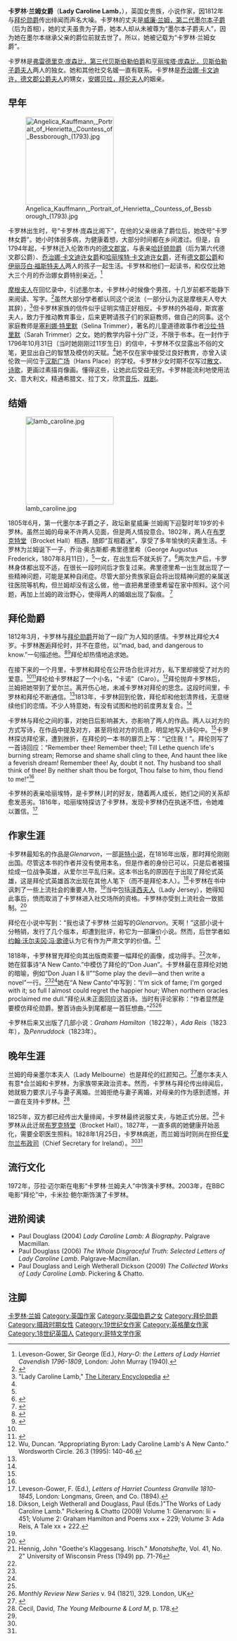 {{Infobox person
|name=卡罗林·兰姆女爵 <br /> Lady Caroline Lamb
|image=Portrait of Lady Caroline Lamb.jpg
|caption=卡罗林·兰姆女爵，[[托马斯·劳伦斯|托马斯·劳伦斯爵士]]绘
|spouse=[[威廉·兰姆，第二代墨尔本子爵|威廉·兰姆，第二代墨尔本子爵]]
|parents=[[弗雷德里克·庞森比，第三代贝斯伯勒伯爵|弗雷德里克·庞森比，第三代贝斯伯勒伯爵]] <br /> [[亨丽埃塔·庞森比，贝斯伯勒伯爵夫人|亨丽埃塔·庞森比，贝斯伯勒伯爵夫人]]
|birth_date={{birth date|1785|11|13|df=y}}
|death_date={{death date and age|1828|1|26|1785|11|13|df=y}}
}}

'''卡罗林·兰姆女爵'''（'''Lady Caroline Lamb'''，{{bd|1785年|11月13日|1828年|1月26日|CatIdx=Caroline Lamb}}），英国女贵族，小说作家，因1812年与[[拜伦勋爵|拜伦勋爵]]传出绯闻而声名大噪。卡罗林的丈夫是[[威廉·兰姆，第二代墨尔本子爵|威廉·兰姆，第二代墨尔本子爵]]（后为首相），她的丈夫虽贵为子爵，她本人却从未被尊为“墨尔本子爵夫人”，因为她在墨尔本继承父亲的爵位前就去世了。所以，她被记载为“卡罗林·兰姆女爵”。

卡罗林是[[弗雷德里克·庞森比，第三代贝斯伯勒伯爵|弗雷德里克·庞森比，第三代贝斯伯勒伯爵]]和[[亨丽埃塔·庞森比，贝斯伯勒子爵夫人|亨丽埃塔·庞森比，贝斯伯勒子爵夫人]]两人的独女。她和其他社交名媛一直有联系。卡罗林是[[乔治娜·卡文迪许，德文郡公爵夫人|乔治娜·卡文迪许，德文郡公爵夫人]]的甥女，[[安娜·伊莎贝拉·拜伦，拜伦男爵夫人|安娜贝拉，拜伦夫人]]的姻亲。

== 早年 ==
[[Image:Angelica_Kauffmann,_Portrait_of_Henrietta,_Countess_of_Bessborough_(1793).jpg|200px]]

卡罗林出生时，号“卡罗林·庞森比阁下”，在他的父亲继承了爵位后，她改号“卡罗林女爵”。她小时体弱多病，为健康着想，大部分时间都在乡间渡过。但是，自1794年起，卡罗林迁入伦敦市内的[[德文郡宮|德文郡宮]]，与表亲[[威廉·卡文迪许，第六代德文郡公爵|哈廷顿勋爵]]（后为第六代德文郡公爵）、[[乔治娜·卡文迪许女爵|乔治娜·卡文迪许女爵]]和[[哈丽埃特·卡文迪许女爵|哈丽埃特·卡文迪许女爵]]，还有[[威廉·卡文迪许，第五代德文郡公爵|德文郡公爵]]和[[伊丽莎白·赫维|伊丽莎白·福斯特夫人]]两人的孩子一起生活。卡罗林和他们一起读书，和仅仅比她大三个月的乔治娜女爵特别亲近。<ref name=Hary-O>Leveson-Gower, Sir George (Ed.), ''Hary-O:  the Letters of Lady Harriet Cavendish 1796-1809'', London:  John Murray (1940).</ref>

[[悉尼，摩根夫人|摩根夫人]]在回忆录中，引述墨尔本，卡罗林小时候像个男孩，十几岁前都不能静下来阅读、写字。<ref name=Morgan>{{cite book
|title=Lady Morgan's memoirs autobiography, diaries and correspondence
|url=https://archive.org/details/ladymorgansmemoi01morguoft
|author=Owenson, Sydney (Lady Morgan)
|publisher=Wm. H. Allen & Co
|year=1862
|isbn=0-404-56793-2
|editor=Dixon, William Hepworth}}</ref>虽然大部分学者都认同这个说法（一部分认为这是摩根夫人夸大其辞），<ref name=LitEnc>"Lady Caroline Lamb," [http://www.litencyc.com/php/speople.php?rec=true&UID=2597 The Literary Encyclopedia] {{Wayback|url=http://www.litencyc.com/php/speople.php?rec=true&UID=2597 |date=20190724154734 }}</ref>但卡罗林家族的信件似乎证明实情正好相反。卡罗林的外祖母，斯宾塞夫人，致力于推动教育事业，后来更聘请孩子们的家庭教师，做自己的同事。这个家庭教师是[[塞利娜·特里默|塞利娜·特里默]]（Selina Trimmer），著名的儿童道德故事作者[[沙拉·特里默|沙拉·特里默]]（Sarah Trimmer）之女。她的教学内容十分广泛，不限于书本。在一封作于1796年10月31日（当时她刚刚过11岁生日）的信中，卡罗林不仅显露出不俗的文笔，更显出自己的智慧及模仿的天赋。<ref name=Hary-O/>她不仅在家中接受过良好教育，亦曾入读伦敦一间位于[[汉斯广场|汉斯广场]]（Hans Place）的学校。卡罗林少女时期不仅写过[[散文|散文]]、[[诗歌|诗歌]]，更画过素描肖像画。懂得这些，让她此后受益无穷。卡罗林能流利地使用法文、意大利文，精通希腊文、拉丁文，欣赏[[音乐|音乐]]、[[戏剧|戏剧]]。

== 结婚 ==
[[File:lamb_caroline.jpg|200px]]

1805年6月，第一代墨尔本子爵之子，政坛新星威廉·兰姆阁下迎娶时年19岁的卡罗林。虽然兰姆的母亲不许两人见面，但是两人情投意合。1802年，两人在[[布罗克特堂|布罗克特堂]]（Brocket Hall）相遇，随即“互相着迷”，享受了多年愉快的夫妻生活。卡罗林为兰姆诞下一子，乔治·奥古斯都·弗里德里希（George Augustus Frederick，1807年8月11日），<ref name=Hary-O/>一女，在出生后不就夭折了。<ref>{{cite journal |title= The madness of writing: Lady Caroline Lamb's Byronic identity |author= Paul Douglass |journal= Pacific Coast Philology |volume=34 |issue=1 |year=1999 |pages=53–71 |doi= 10.2307/1316621 |jstor= 1316621 |publisher= Pacific Ancient and Modern Language Association}}</ref>两次生产后，卡罗林身体都出现不适，在很长一段时间后才恢复过来。弗里德里希一出生就出现了一些精神问题，可能是某种自闭症。尽管大部分贵族家庭会将出现精神问题的亲属送往医院等机构，但兰姆却没有这么做，他一直把弗里德里希留在家中照料。这个问题，再加上兰姆的政治野心，使得两人的婚姻出现了裂痕。
<ref name="Douglassbio">{{cite book|last=Douglass|first=Paul|title=Lady Caroline Lamb: A Biography|url=https://archive.org/details/ladycarolinelamb00doug_0|publisher=Palgrave Macmillan|date=October 2004|pages=[https://archive.org/details/ladycarolinelamb00doug_0/page/n383 360]|isbn=1-4039-6605-2}}</ref>

== 拜伦勋爵 ==
1812年3月，卡罗林与[[拜伦勋爵|拜伦勋爵]]开始了一段广为人知的感情。卡罗林比拜伦大4岁。卡罗林邂逅拜伦时，并不在意他，以“mad, bad, and dangerous to know.”一句描述他。<ref name="timesonline">{{cite news|url=http://property.timesonline.co.uk/tol/life_and_style/property/article830128.ece?token=null&offset=12&page=2|title=Ireland: Poetic justice at home of Byron's exiled lover|last=Sunday Times: Property|date=17 November 2002|work=Mad, bad and dangerous to know” has become Lord Byron's lasting epitaph. Lady Caroline Lamb coined the phrase after her first meeting with the poet at a society event in 1812.|publisher=The Times Online|accessdate=21 February 2010|location=Dublin, Ireland|archive-date=2012-07-12|archive-url=https://archive.is/20120712210453/http://property.timesonline.co.uk/tol/life_and_style/property/article830128.ece?token=null&offset=12&page=2|dead-url=no}}</ref><ref name="nytimes">{{cite news|url=http://www.nytimes.com/books/97/04/13/reviews/970413.13castlet.html|title=Mad, Bad and Dangerous to Know|last=Castle|first=Terry|coauthors=Phyllis Grosskurth|date=13 April 1997|work=" A biography that sees Lord Byron as a victim of circumstances"|publisher=The New York Times|accessdate=21 February 2010|location=NYC, USA|archive-date=2018-01-19|archive-url=https://web.archive.org/web/20180119060224/http://www.nytimes.com/books/97/04/13/reviews/970413.13castlet.html|dead-url=no}}</ref>拜伦却热情地追求她。

在接下来的一个月里，卡罗林和拜伦在公开场合批评对方，私下里却接受了对方的爱意。<ref name="timesonline" /><ref name="scribblingwomen">{{cite book|last=Millststein|first=Denise Tischler|title=BYRON AND "SCRIBBLING WOMEN": LADY CAROLINE LAMB, THE BRONTË SISTERS, AND GEORGE ELIOT (A Dissertation)|publisher=Louisiana State University and Agricultural and Mechanical College, Department of English|location=Shreveport, LA, USA|date=May 2007}}</ref>拜伦给卡罗林起了一个小名，“卡诺”（Caro）。<ref name="Duncan. 1995">Wu, Duncan. “Appropriating Byron: Lady Caroline Lamb's A New Canto.” Wordsworth Circle. 26.3 (1995): 140-46.</ref>拜伦抛弃卡罗林后，兰姆把她带到了爱尔兰。离开伤心地，未减卡罗林对拜伦的思念。这段时间里，卡罗林和拜伦不断通信。<ref name="timesonline" />1813年，卡罗林回到伦敦，拜伦却和他划清界线，无意继续他们的恋情。不少人特意她，有没有试图和他的前度男友复合。<ref name="nytimes" />

卡罗林与拜伦之间的事，对她日后影响甚大，亦影响了两人的作品。两人以对方的方式写诗，在作品中提及对方，甚至将给对方的讯息，明显地写入诗句中。<ref name="scribblingwomen" />卡罗林探访拜伦家，遭到挫折，在拜伦的一本书的扉页上写：“记住我！”。拜伦则写了一首诗回应：“Remember thee! Remember thee!; Till Lethe quench life's burning stream; Remorse and shame shall cling to thee, And haunt thee like a feverish dream! Remember thee! Ay, doubt it not. Thy husband too shall think of thee! By neither shalt thou be forgot, Thou false to him, thou fiend to me!”<ref name="Duncan. 1995"/>

卡罗林的表亲哈丽埃特，是卡罗林儿时的好友，随着两人成长，她们之间的关系却愈发恶劣。1816年，哈丽埃特探访了卡罗林，发现卡罗林仍在执迷不悟，令她难以置信。<ref name=Granville>Leveson-Gower, F. (Ed.), ''Letters of Harriet Countess Granville 1810-1845'', London:  Longmans, Green, and Co. (1894).</ref>

== 作家生涯 ==
卡罗林最知名的作品是''Glenarvon''，一部[[哥特小说|哥特小说]]，在1816年出版，那时拜伦刚刚出国。尽管这本书的作者并没有使用本名，但是作者的身份已{{citation needed|是公开的秘密。}}可以{{citation needed|轻易看出，书中的女士是卡罗林自己，而男士则是拜伦}}，只是后者被描绘成一位战争英雄，从爱尔兰平乱归来。这本书出名的原因在于出现了拜伦式英雄，这是拜伦式英雄首次出现在其他人笔下（而不是拜伦本人）。<ref>Dikson, Leigh Wetherall and Douglass, Paul (Eds.)"The Works of Lady Caroline Lamb." Pickering & Chatto (2009) Volume 1: Glenarvon: lii + 451; Volume 2: Graham Hamilton and Poems xxx + 229; Volume 3: Ada Reis, A Tale xx + 222.</ref>卡罗林在书中讽刺了一些上流社会的重要人物，<ref name="scribblingwomen" />当中包括[[莎拉·维利尔斯，泽西伯爵夫人|泽西夫人]]（Lady Jersey），她得知此事后，愤而取消了卡罗林进入社交场所的资格。卡罗林亦受到上流社会一致抵制。<ref>{{cite web|url=http://www.dukesofbuckingham.org.uk/places/london/almacks.htm|title=Almack's Assembly Rooms|coauthors=Weinreb; Gronow.|date=21 February 2010|publisher=The Dukes of Buckingham and Chandos|accessdate=21 February 2010|location=London, UK|deadurl=yes|archiveurl=https://web.archive.org/web/20090813161949/http://www.dukesofbuckingham.org.uk/places/london/almacks.htm|archivedate=2009年8月13日}}</ref>

拜伦在小说中写到：“我也读了卡罗林·兰姆写的''Glenarvon''。天啊！”这部小说十分畅销，发行了几个版本，却遭到批评，称它为一部廉价小说。然而，后世学者如[[约翰·沃尔夫冈·冯·歌德|约翰·沃尔夫冈·冯·歌德]]认为它有作为严肃文学的价值。<ref>Hennig, John "Goethe's Klaggesang. Irisch." ''Monatshefte'', Vol. 41, No. 2" University of Wisconsin Press (1949) pp. 71-76</ref>

1818年，卡罗林冒充拜伦向其出版商索要一幅拜伦的画像，成功得手。<ref name="scribblingwomen" />次年，她在叙事诗“A New Canto.”中模仿了拜伦的“Don Juan”。卡罗林最在意拜伦对她的暗喻，例如“Don Juan I & II”“Some play the devil—and then write a novel”一行。<ref name="Hary-O" /><ref name="Duncan. 1995"/>她在“A New Canto”中写到：“I'm sick of fame; I'm gorged with it; so full I almost could regret the happier hour; When northern oracles proclaimed me dull.”拜伦从未正面回应这首诗。当时有评论家称：“作者显然是要模仿拜伦勋爵。整首诗由头到尾都是一首狂想曲。”<ref name="Hary-O" /><ref>''Monthly Review New Series'' v. 94 (1821), 329. London, UK</ref>

卡罗林后来又出版了几部小说：''Graham Hamilton''（1822年），''Ada Reis''（1823年），及''Penruddock''（1823年）。

== 晚年生涯 ==
兰姆的母亲墨尔本夫人（Lady Melbourne）也是拜伦的红颜知己。<ref name="cecil">{{cite book|last=Cecil|first=David|title=The Young Melbourne & Lord M|publisher=Weidenfeld & Nicolson|location=London, UK|date=18 October 2001|pages=566|isbn=1-84212-497-8|url=http://www.amazon.co.uk/Young-Melbourne-Lord-M/dp/1842124978|accessdate=20 Feb 2010|archive-date=2018-06-13|archive-url=https://web.archive.org/web/20180613210622/https://www.amazon.co.uk/Young-Melbourne-Lord-M/dp/1842124978|dead-url=no}}</ref>墨尔本夫人有意*合兰姆和卡罗林，为家族带来政治资本。然而，卡罗林与拜伦传出绯闻后，她就极力要求儿子与妻子离婚。兰姆拒绝与妻子离婚，对母亲的作为感到遗憾，并一直在支持卡罗林。<ref>Cecil, David, ''The Young Melbourne & Lord M'', p. 178.</ref>

1825年，双方都已经传出大量绯闻，卡罗林最终说服丈夫，与她正式分居。<ref name="Douglassbio" />卡罗林从此迁居[[布罗克特堂|布罗克特堂]]（Brocket Hall）。1827年，一直多病的她健康开始恶化，需要全职医生照料。1828年1月25日，卡罗林病逝，而兰姆当时则尚在担任[[爱尔兰布政司|爱尔兰布政司]]（Chief Secretary for Ireland）。<ref name="Douglassbio" /><ref name="cecil" />

== 流行文化 ==
1972年，莎拉·迈尔斯在电影“卡罗林·兰姆夫人”中饰演卡罗林。2003年，在BBC电影“拜伦”中，卡米拉·鲍尔斯饰演了卡罗林。

== 进阶阅读 ==
*Paul Douglass (2004) ''Lady Caroline Lamb: A Biography''. Palgrave Macmillan.
*Paul Douglass (2006) ''The Whole Disgraceful Truth: Selected Letters of Lady Caroline Lamb''. Palgrave-Macmillan.
*Paul Douglass and Leigh Wetherall Dickson (2009) ''The Collected Works of Lady Caroline Lamb''. Pickering & Chatto.

== 注脚 ==
{{reflist}}

{{Authority control}}
{{DEFAULTSORT:Lamb, Caroline}}
[[Category:庞森比家族|卡罗林·兰姆]]
[[Category:英国作家|Category:英国作家]]
[[Category:英国伯爵之女|Category:英国伯爵之女]]
[[Category:拜伦勋爵|Category:拜伦勋爵]]
[[Category:摄政时期女性|Category:摄政时期女性]]
[[Category:19世纪女作家|Category:19世纪女作家]]
[[Category:英格蘭女作家|Category:英格蘭女作家]]
[[Category:18世纪英国人|Category:18世纪英国人]]
[[Category:哥特文学作家|Category:哥特文学作家]]